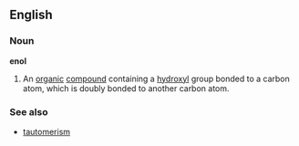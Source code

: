 ==English==

===Noun===
{{wikipedia}}
'''enol'''
#{{chemistry}}An [[organic]] [[compound]] containing a [[hydroxyl]] group bonded to a carbon atom, which is doubly bonded to another carbon atom.

===See also===
*[[tautomerism]]